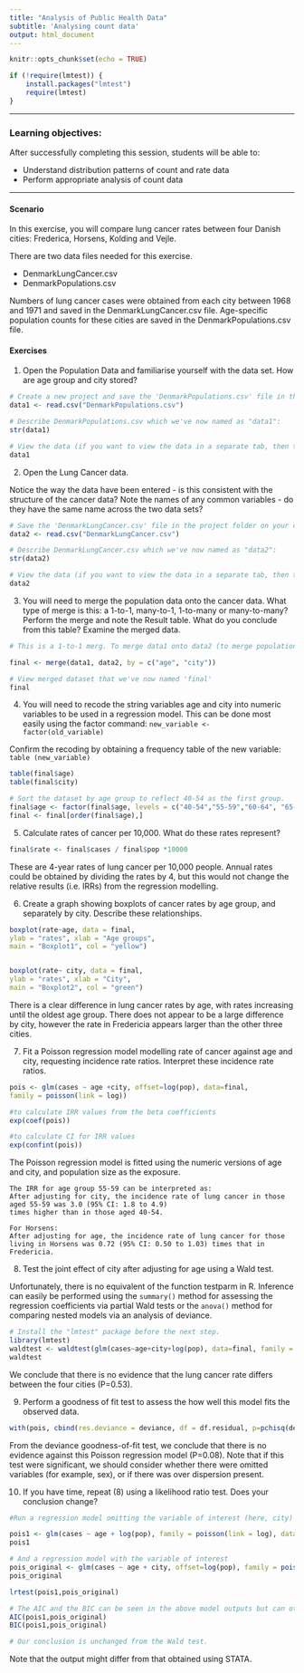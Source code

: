 ```yaml
---
title: "Analysis of Public Health Data"
subtitle: 'Analysing count data'
output: html_document
---
```


```r
knitr::opts_chunk$set(echo = TRUE)
```

``` r
if (!require(lmtest)) {
    install.packages("lmtest")
    require(lmtest)
}
```

***

### Learning objectives:
    
After successfully completing this session, students will be able to:
    
+ Understand distribution patterns of count and rate data
+ Perform appropriate analysis of count data

***

#### Scenario

In this exercise, you will compare lung cancer rates between four Danish cities: Frederica, Horsens, Kolding and Vejle. 

There are two data files needed for this exercise.  

* DenmarkLungCancer.csv
* DenmarkPopulations.csv

Numbers of lung cancer cases were obtained from each city between 1968 and 1971 and saved in the DenmarkLungCancer.csv file. Age-specific population counts for these cities are saved in the DenmarkPopulations.csv file.



#### Exercises


1. Open the Population Data and familiarise yourself with the data set. How are age group and city stored?


```r
# Create a new project and save the 'DenmarkPopulations.csv' file in the project folder on your computer. 
data1 <- read.csv("DenmarkPopulations.csv")

# Describe DenmarkPopulations.csv which we've now named as "data1":
str(data1)

# View the data (if you want to view the data in a separate tab, then type View(data1))
data1
```



2. Open the Lung Cancer data. 

Notice the way the data have been entered - is this consistent with the structure of the cancer data? Note the names of any common variables - do they have the same name across the two data sets?


```r
# Save the 'DenmarkLungCancer.csv' file in the project folder on your computer. 
data2 <- read.csv("DenmarkLungCancer.csv")

# Describe DenmarkLungCancer.csv which we've now named as "data2":
str(data2)

# View the data (if you want to view the data in a separate tab, then type View(data2))
data2
```

3. You will need to merge the population data onto the cancer data. What type of merge is this: a 1-to-1, many-to-1, 1-to-many or many-to-many? Perform the merge and note the Result table. What do you conclude from this table? Examine the merged data. 

```r
# This is a 1-to-1 merg. To merge data1 onto data2 (to merge population and cancer data), we reopen the cancer data.  The variables that define the merge are 'age' and 'city'. Note that unlike STATA, we define a new dataset that is the result of merging both data1 and data2

final <- merge(data1, data2, by = c("age", "city"))

# View merged dataset that we've now named 'final'
final
```


4. You will need to recode the string variables age and city into numeric variables to be used in a regression model. This can be done most easily using the factor command: `new_variable <- factor(old_variable)`
	
Confirm the recoding by obtaining a frequency table of the new variable: `table (new_variable)`

```r
table(final$age)
table(final$city)

# Sort the dataset by age group to reflect 40-54 as the first group.
final$age <- factor(final$age, levels = c("40-54","55-59","60-64", "65-69", "70-74", ">74" ))
final <- final[order(final$age),]

```


5. Calculate rates of cancer per 10,000. What do these rates represent?

```r
final$rate <- final$cases / final$pop *10000
```


These are 4-year rates of lung cancer per 10,000 people. Annual rates could be obtained by dividing the rates by 4, but this would not change the relative results (i.e. IRRs) from the regression modelling.

6. Create a graph showing boxplots of cancer rates by age group, and separately by city. Describe these relationships.

```r
boxplot(rate~age, data = final, 
ylab = "rates", xlab = "Age groups", 
main = "Boxplot1", col = "yellow")


boxplot(rate~ city, data = final, 
ylab = "rates", xlab = "City", 
main = "Boxplot2", col = "green")
```

There is a clear difference in lung cancer rates by age, with rates increasing until the oldest age group. There does not appear to be a large difference by city, however the rate in Fredericia appears larger than the other three cities.

7. Fit a Poisson regression model modelling rate of cancer against age and city, requesting incidence rate ratios. Interpret these incidence rate ratios.

```r
pois <- glm(cases ~ age +city, offset=log(pop), data=final, 
family = poisson(link = log))

#to calculate IRR values from the beta coefficients
exp(coef(pois))

#to calculate CI for IRR values
exp(confint(pois))
```


The Poisson regression model is fitted using the numeric versions of age and city, and population size as the exposure.  

    The IRR for age group 55-59 can be interpreted as:
    After adjusting for city, the incidence rate of lung cancer in those aged 55-59 was 3.0 (95% CI: 1.8 to 4.9) 
    times higher than in those aged 40-54.

    For Horsens:
    After adjusting for age, the incidence rate of lung cancer for those living in Horsens was 0.72 (95% CI: 0.50 to 1.03) times that in Fredericia.


8. Test the joint effect of city after adjusting for age using a Wald test.

Unfortunately, there is no equivalent of the function testparm in R. Inference can easily be performed using the `summary()` method for assessing the regression coefficients via partial Wald tests or the `anova()` method for comparing nested models via an analysis of deviance. 

```r
# Install the "lmtest" package before the next step.
library(lmtest)
waldtest <- waldtest(glm(cases~age+city+log(pop), data=final, family = poisson(link = log)))
waldtest
```

We conclude that there is no evidence that the lung cancer rate differs between the four cities (P=0.53).

9. Perform a goodness of fit test to assess the how well this model fits the observed data.


```r
with(pois, cbind(res.deviance = deviance, df = df.residual, p=pchisq(deviance, df.residual, lower.tail = FALSE)))
```

From the deviance goodness-of-fit test, we conclude that there is no evidence against this Poisson regression model (P=0.08). Note that if this test were significant, we should consider whether there were omitted variables (for example, sex), or if there was over dispersion present.


10. If you have time, repeat (8) using a likelihood ratio test. Does your conclusion change?

```r
#Run a regression model omitting the variable of interest (here, city)

pois1 <- glm(cases ~ age + log(pop), family = poisson(link = log), data=final)
pois1

# And a regression model with the variable of interest
pois_original <- glm(cases ~ age + city, offset=log(pop), family = poisson(link = log), data=final)
pois_original

lrtest(pois1,pois_original)

# The AIC and the BIC can be seen in the above model outputs but can otherwise be shown as below
AIC(pois1,pois_original)
BIC(pois1,pois_original)

# Our conclusion is unchanged from the Wald test.
```

Note that the output might differ from that obtained using STATA. 
